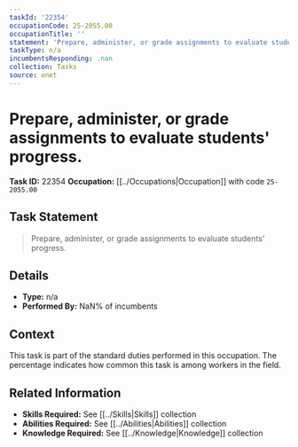 ```yaml
---
taskId: '22354'
occupationCode: 25-2055.00
occupationTitle: ''
statement: 'Prepare, administer, or grade assignments to evaluate students'' progress.'
taskType: n/a
incumbentsResponding: .nan
collection: Tasks
source: onet
---
```

# Prepare, administer, or grade assignments to evaluate students' progress.

**Task ID:** 22354
**Occupation:** [[../Occupations|Occupation]] with code `25-2055.00`

## Task Statement

> Prepare, administer, or grade assignments to evaluate students' progress.

## Details

- **Type:** n/a
- **Performed By:** NaN% of incumbents

## Context

This task is part of the standard duties performed in this occupation. The percentage indicates how common this task is among workers in the field.

## Related Information

- **Skills Required:** See [[../Skills|Skills]] collection
- **Abilities Required:** See [[../Abilities|Abilities]] collection
- **Knowledge Required:** See [[../Knowledge|Knowledge]] collection
